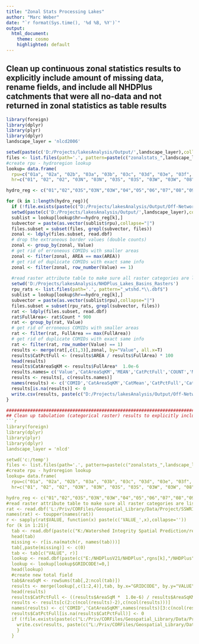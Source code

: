 ---
title: "Zonal Stats Processing Lakes"
author: "Marc Weber"
date: "`r format(Sys.time(), '%d %B, %Y')`"
output: 
  html_document:
    theme: cosmo
    highlighted: default 
---

## Clean up continuous zonal statistics results to explicitly include amount of missing data, rename fields, and include all NHDPlus catchments that were all no-data and not returned in zonal statistics as table results
```{r, cache=TRUE, eval=F}
library(foreign)
library(dplyr)
library(plyr)
library(dplyr)
landscape_layer = 'nlcd2006'

setwd(paste(c('D:/Projects/lakesAnalysis/Output/',landscape_layer),collapse=''))
files <- list.files(path='.', pattern=paste(c("zonalstats_",landscape_layer,".*\\.dbf$"), collapse=''))
#create rpu - hydroregion lookup
lookup= data.frame( 
  rpu=c("01a", "02a", "02b", "03a", "03b", "03c", "03d", "03e", "03f", "03g", "04a", "04b","04c", "04d", "05a", "05b", "05c", "05d", "06a", "07a", "07b", "07c", "08a", "08b","09a", "10a", "10b", "10c", "10d", "10e", "10f", "10g", "10h", "10i", "11a", "11b", "11c", "11d", "12a", "12b", "12c", "12d", "13a", "13b", "13c", "13d", "14a", "14b","15a", "15b", "16a", "16b", "17a", "17b", "17c", "17d", "18a", "18b", "18c"),
  hr=c("01", "02", "02", "03N", "03N", "03S", "03S", "03W", "03W", "08", "04", "04","04", "04", "05", "05", "05", "05", "06", "07", "07", "07", "08", "08","09", "10L", "10L", "10L", "10L", "10U", "10U", "10U", "10U", "10U", "11", "11", "11", "11", "12", "12", "12", "12", "13", "13", "13", "13", "14", "14","15", "15", "16", "16", "17", "17", "17", "17", "18", "18", "18"),stringsAsFactors = FALSE)

hydro_reg <- c("01","02","03S","03N","03W","04","05","06","07","08","09","10L","10U","11","12","13","14","15","16","17","18")

for (k in 1:length(hydro_reg)){
  if (!file.exists(paste(c("D:/Projects/lakesAnalysis/Output/Off-NetworkCatResults/",landscape_layer,"_",hydro_reg[k],".csv"),collapse='')))
  setwd(paste(c('D:/Projects/lakesAnalysis/Output/',landscape_layer),collapse=''))
  sublist = lookup[lookup$hr==hydro_reg[k],]
  subvector = paste(as.vector(sublist$rpu),collapse="|")
  files.subset = subset(files, grepl(subvector, files))
  zonal <- ldply(files.subset, read.dbf)
  # drop the extraneous border values (double counts)
  zonal <- group_by(zonal, Value)
  # get rid of erroneous COMIDs with smaller areas
  zonal <- filter(zonal, AREA == max(AREA))
  # get rid of duplicate COMIDs with exact same info
  zonal <- filter(zonal, row_number(Value) == 1)
  
  #read raster attribute table to make sure all raster categories are listed for each hydro region
  setwd('D:/Projects/lakesAnalysis/NHDPlus_Lakes_Basins_Rasters')
  rpu_rats <- list.files(path='.', pattern="_wtshd.*\\.dbf$")
  sublist = lookup[lookup$hr==hydro_reg[k],]
  subvector = paste(as.vector(sublist$rpu),collapse="|")
  files.subset = subset(rpu_rats, grepl(subvector, files))
  rat <- ldply(files.subset, read.dbf)  
  rat$FullArea<- rat$Count * 900
  rat <- group_by(rat, Value)
  # get rid of erroneous COMIDs with smaller areas
  rat <- filter(rat, FullArea == max(FullArea))
  # get rid of duplicate COMIDs with exact same info
  rat <- filter(rat, row_number(Value) == 1)
  results <- merge(rat[,c(1,3)],zonal, by="Value", all.x=T)
  results$CatPctFull <- (results$AREA / results$FullArea) * 100
  head(results)
  results$CatAreaSqKM <- results$FullArea*  1.0e-6
  results.names= c('Value','CatAreaSqKM','MEAN','CatPctFull','COUNT','MIN','MAX','RANGE','STD','SUM')
  results <- results[, c(results.names)]
  names(results) <- c('COMID','CatAreaSqKM','CatMean','CatPctFull','CatCount','CatMin','CatMax','CatRange','CatStd','CatSum')
  results[is.na(results)] <- 0    
  write.csv(results, paste(c("D:/Projects/lakesAnalysis/Output/Off-NetworkCatResults/",landscape_layer,"_",hydro_reg[k],".csv"),collapse=''), row.names=F)
}

#########################################################################################
## Clean up tabulation (categorical raster) results to explicitly include amount of missing data,rename fields, and include all NHDPlus catchments that were all no-data and not returned in zonal statistics as table results
```{r, cache=TRUE, eval=F}
library(foreign)
library(dplyr)
library(plyr)
library(dplyr)
landscape_layer = 'nlcd'

setwd('c:/temp')
files <- list.files(path='.', pattern=paste(c("zonalstats_",landscape_layer,".*\\.dbf$"), collapse=''))
#create rpu - hydroregion lookup
lookup= data.frame( 
  rpu=c("01a", "02a", "02b", "03a", "03b", "03c", "03d", "03e", "03f", "03g", "04a", "04b","04c", "04d", "05a", "05b", "05c", "05d", "06a", "07a", "07b", "07c", "08a", "08b","09a", "10a", "10b", "10c", "10d", "10e", "10f", "10g", "10h", "10i", "11a", "11b", "11c", "11d", "12a", "12b", "12c", "12d", "13a", "13b", "13c", "13d", "14a", "14b","15a", "15b", "16a", "16b", "17a", "17b", "17c", "17d", "18a", "18b", "18c"),
  hr=c("01", "02", "02", "03N", "03N", "03S", "03S", "03W", "03W", "08", "04", "04","04", "04", "05", "05", "05", "05", "06", "07", "07", "07", "08", "08","09", "10L", "10L", "10L", "10L", "10U", "10U", "10U", "10U", "10U", "11", "11", "11", "11", "12", "12", "12", "12", "13", "13", "13", "13", "14", "14","15", "15", "16", "16", "17", "17", "17", "17", "18", "18", "18"),stringsAsFactors = FALSE)

hydro_reg <- c("01","02","03S","03N","03W","04","05","06","07","08","09","10L","10U","11","12","13","14","15","16","17","18")
#read raster attribute table to make sure all raster categories are listed for each hydro region
rat <- read.dbf('L:/Priv/CORFiles/Geospatial_Library/Data/Project/SSWR1.1B/LandscapeRasters/QAComplete/nlcd2006.tif.vat.dbf')
names(rat) <- toupper(names(rat))
r <- sapply(rat$VALUE, function(x) paste(c('VALUE_',x),collapse='')) 
for (k in 1:21){
  tab <- read.dbf(paste(c("K:/Watershed Integrity Spatial Prediction/results/zonalstats_nlcd2006",hydro.rgns[k],".dbf"),collapse=''))
  head(tab)
  missing <- r[is.na(match(r, names(tab)))]
  tab[,paste(missing)] <- c(0)
  tab <- tab[c("VALUE", r)]
  lookup <- read.dbf(paste(c("E:/NHDPlusV21/NHDPlus",rgns[k],"/NHDPlus",hydro.rgns[k],"/NHDPlusCatchment/Catchment.dbf"),collapse=''))
  lookup <- lookup[lookup$GRIDCODE!=0,]
  head(lookup)
  #create new total field
  tab$AreaSqM <- rowSums(tab[,2:ncol(tab)])
  results <- merge(lookup[,c(1:2,4)],tab, by.x="GRIDCODE", by.y="VALUE",all.x=T)
  head(results)
  results$CatPctFull <- ((results$AreaSqM *  1.0e-6) / results$AreaSqKM) * 100
  results <- results[c(2:c(ncol(results)-2),c(ncol(results)))]
  names(results) <- c('COMID','CatAreaSqKM',names(results)[3:c(ncol(results))])
  results$CatPctFull[is.na(results$CatPctFull)] <- 0
  if (!file.exists(paste(c("L:/Priv/CORFiles/Geospatial_Library/Data/Project/SSWR1.1B/CatResults/NLCD2006_Ws",hydro.rgns[k],".csv"),collapse=''))){
    write.csv(results, paste(c("L:/Priv/CORFiles/Geospatial_Library/Data/Project/SSWR1.1B/CatResults/NLCD2006_Ws",hydro.rgns[k],".csv"),collapse=''), row.names=F)
    }
  }
```
